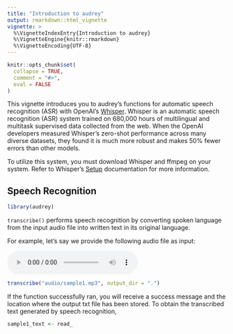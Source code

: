 ```yaml
---
title: "Introduction to audrey"
output: rmarkdown::html_vignette
vignette: >
  %\VignetteIndexEntry{Introduction to audrey}
  %\VignetteEngine{knitr::rmarkdown}
  %\VignetteEncoding{UTF-8}
---
```


```r
knitr::opts_chunk$set(
  collapse = TRUE,
  comment = "#>",
  eval = FALSE
)
```

This vignette introduces you to audrey's functions for automatic speech recognition (ASR) with OpenAI's [Whisper](https://openai.com/research/whisper). Whisper is an automatic speech recognition (ASR) system trained on 680,000 hours of multilingual and multitask supervised data collected from the web. When the OpenAI developers measured Whisper’s zero-shot performance across many diverse datasets,  they found it is much more robust and makes 50% fewer errors than other models.

To utilize this system, you must download Whisper and ffmpeg on your system. Refer to Whisper's [Setup](https://github.com/openai/whisper#setup) documentation for more information.

## Speech Recognition

```r
library(audrey)
```

`transcribe()` performs speech recognition by converting spoken language from the input audio file into written text in its original language. 

For example, let's say we provide the following audio file as input:

<audio controls>
    <source src="audio/sample1.mp3" type="audio/mp3"/>
</audio>

```r
transcribe("audio/sample1.mp3", output_dir = ".")
```

If the function successfully ran, you will receive a success message and the location where the output txt file has been stored. To obtain the transcribed text generated by speech recognition, 

```r
sample1_text <- read_
```

